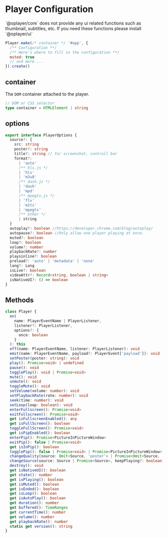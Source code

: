 
# Player Configuration

<Callout>
  `@oplayer/core` does not provide any ui related functions such as thumbnail, subtitles, etc. If
  you need these functions please install `@oplayer/ui`
</Callout>

```js
Player.make(/* container */ '#app', {
  /** Configuration **/
  /** Here's where to fill in the configuration **/
  muted: true
  // and more ...
}).create()
```

## container

The `DOM` container attached to the player.

```ts
// DOM or CSS selector
type container = HTMLElement | string
```

## options

```ts
export interface PlayerOptions {
  source?: {
    src: string
    poster?: string
    title?: string // for screenshot, controll bar
    format?:
      | 'auto'
      /** hls.js */
      | 'hls'
      | 'm3u8'
      /** dash.js */
      | 'dash'
      | 'mpd'
      /** mpegts.js */
      | 'flv'
      | 'm2ts'
      | 'mpegts'
      /** other */
      | string
  }
  autoplay?: boolean //https://developer.chrome.com/blog/autoplay/
  autopause?: boolean //Only allow one player playing at once.
  muted?: boolean
  loop?: boolean
  volume?: number
  playbackRate?: number
  playsinline?: boolean
  preload?: 'auto' | 'metadata' | 'none'
  lang?: Lang
  isLive?: boolean
  videoAttr?: Record<string, boolean | string>
  isNativeUI?: () => boolean
}
```

## Methods

```ts
class Player {
  on(
    name: PlayerEventName | PlayerListener,
    listener?: PlayerListener,
    options?: {
      once: boolean
    }
  ): this
  off(name: PlayerEventName, listener: PlayerListener): void
  emit(name: PlayerEventName, payload?: PlayerEvent['payload']): void
  setPoster(poster: string): void
  play(): Promise<void> | undefined
  pause(): void
  togglePlay(): void | Promise<void>
  mute(): void
  unmute(): void
  toggleMute(): void
  setVolume(volume: number): void
  setPlaybackRate(rate: number): void
  seek(time: number): void
  setLoop(loop: boolean): void
  enterFullscreen(): Promise<void>
  exitFullscreen(): Promise<void>
  get isFullscreenEnabled(): any
  get isFullScreen(): boolean
  toggleFullScreen(): Promise<void>
  get isPipEnabled(): boolean
  enterPip(): Promise<PictureInPictureWindow>
  exitPip(): false | Promise<void>
  get isInPip(): boolean
  togglePip(): false | Promise<void> | Promise<PictureInPictureWindow>
  changeQuality(source: Omit<Source, 'poster'> | Promise<Omit<Source, 'poster'>>): Promise<void>
  changeSource(source: Source | Promise<Source>, keepPlaying?: boolean): Promise<void>
  destroy(): void
  get isNativeUI(): boolean
  get state(): number
  get isPlaying(): boolean
  get isMuted(): boolean
  get isEnded(): boolean
  get isLoop(): boolean
  get isAutoPlay(): boolean
  get duration(): number
  get buffered(): TimeRanges
  get currentTime(): number
  get volume(): number
  get playbackRate(): number
  static get version(): string
}
```
